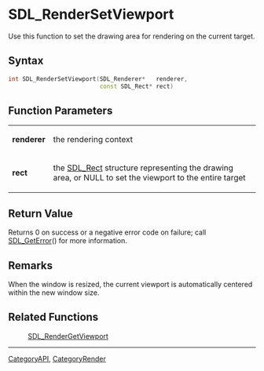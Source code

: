 
= SDL_RenderSetViewport =
Use this function to set the drawing area for rendering on the current target.


== Syntax ==
<syntaxhighlight lang='c++'>
int SDL_RenderSetViewport(SDL_Renderer*   renderer,
                          const SDL_Rect* rect)
</syntaxhighlight>

== Function Parameters ==
{|
|'''renderer'''
|the rendering context
|-
|'''rect'''
|the [[SDL_Rect]] structure representing the drawing area, or NULL to set the viewport to the entire target
|}

== Return Value ==
Returns 0 on success or a negative error code on failure; call [[SDL_GetError]]() for more information.

== Remarks ==
When the window is resized, the current viewport is automatically centered within the new window size.

== Related Functions ==
:[[SDL_RenderGetViewport]]

----
[[CategoryAPI]], [[CategoryRender]]
